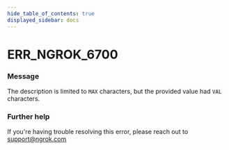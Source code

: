 ```yaml
---
hide_table_of_contents: true
displayed_sidebar: docs
---
```



# ERR_NGROK_6700

### Message

The description is limited to `MAX` characters, but the provided value had `VAL` characters.

### Further help

If you're having trouble resolving this error, please reach out to [support@ngrok.com](mailto:support@ngrok.com?subject=Help%20with%20ERR_NGROK_6700)

<ErrorDetails error="err_ngrok_6700" />
